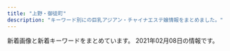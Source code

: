 ```yaml
---
title: "上野・御徒町"
description: "キーワード別にの巨乳アジアン・チャイナエステ嬢情報をまとめました。"
---
```


新着画像と新着キーワードをまとめています。
2021年02月08日の情報です。

<DmmAffiliateIns />
<KeywordTable
  shops={
    [
    {
        "keywords": {
            "\u5de8\u4e73": 2,
            "C": 1,
            "\u4e73": 2
        },
        "name": "\u85cd\uff5e\u30a2\u30a4\uff5e",
        "img_links": [
            "https://img.a-side.com/photo/digicame/20210205/29625_02.jpg",
            "https://img.a-side.com/photo/digicame/20210202/31399_01.jpg",
            "https://www.a-side.com/o-ai/images/info/photo03.jpg",
            "https://www.a-side.com/o-ai/images/info/photo01.jpg",
            "https://www.a-side.com/o-ai/staff/rika/index.jpg",
            "https://www.a-side.com/o-ai/images/info/photo09.jpg",
            "https://img.a-side.com/photo/premium/20210208/29625_01_top1.jpg",
            "https://www.a-side.com/o-ai/images/info/photo05.jpg",
            "https://static.a-side.com/photo/shop/24050/list.jpg",
            "https://img.a-side.com/photo/premium/20210201/35215_01_sp.jpg",
            "https://img.a-side.com/photo/digicame/20210204/28058_02.jpg",
            "https://img.a-side.com/photo/premium/20210129/34669_01_top1.jpg",
            "https://www.a-side.com/o-ai/staff/yuyu/index.jpg",
            "https://www.a-side.com/o-ai/staff/maki/index.jpg",
            "https://static.a-side.com/photo/shop/35215/list.jpg",
            "https://www.a-side.com/o-ai/images/info/photo06.jpg",
            "https://static.a-side.com/photo/shop/33708/list.jpg",
            "https://www.a-side.com/o-ai/images/info/photo08.jpg",
            "https://www.a-side.com/o-ai/images/massage/photo01.jpg",
            "https://static.a-side.com/photo/shop/34961/list.jpg",
            "https://www.a-side.com/o-ai/images/system/stamp.jpg",
            "https://static.a-side.com/photo/shop/34660/list.jpg",
            "https://www.a-side.com/o-ai/images/info/photo12.jpg",
            "https://www.a-side.com/o-ai/staff/momo/index.jpg",
            "https://img.a-side.com/photo/digicame/20210205/12823_02.jpg",
            "https://static.a-side.com/photo/shop/35000/list.jpg",
            "https://img.a-side.com/photo/digicame/20210205/34987_03.jpg",
            "https://img.a-side.com/photo/digicame/20210201/32458_04.jpg",
            "https://static.a-side.com/photo/shop/35086/list.jpg",
            "https://static.a-side.com/photo/shop/35018/list.jpg",
            "https://static.a-side.com/photo/shop/30430/list.jpg",
            "https://static.a-side.com/photo/shop/35167/list.jpg",
            "https://img.a-side.com/photo/index/20210129/34987.jpg",
            "https://img.a-side.com/photo/digicame/20210205/29625_01.jpg",
            "https://static.a-side.com/photo/shop/34847/list.jpg",
            "https://static.a-side.com/photo/shop/16032/list.jpg",
            "https://www.a-side.com/o-ai/images/info/photo11.jpg",
            "https://img.a-side.com/photo/digicame/20210205/29625_04.jpg",
            "https://www.a-side.com/o-ai/images/massage/photo02.jpg",
            "https://img.a-side.com/photo/digicame/20210202/31399_02.jpg",
            "https://static.a-side.com/photo/shop/35298/list.jpg",
            "https://static.a-side.com/photo/shop/34987/list.jpg",
            "https://img.a-side.com/photo/premium/20210201/35215_01_top2.jpg",
            "https://img.a-side.com/photo/premium/20210129/34669_01_top2.jpg",
            "https://static.a-side.com/photo/shop/34272/list.jpg",
            "https://static.a-side.com/photo/shop/33915/list.jpg",
            "https://www.a-side.com/o-ai/images/top_notice.jpg",
            "https://static.a-side.com/photo/shop/34669/list.jpg",
            "https://img.a-side.com/photo/koko/24050/thumb.jpg",
            "https://static.a-side.com/photo/shop/34965/list.jpg",
            "https://static.a-side.com/photo/shop/35132/list.jpg",
            "https://www.a-side.com/o-ai/images/info/photo07.jpg",
            "https://img.a-side.com/photo/koko/31363/thumb.jpg",
            "https://www.a-side.com/o-ai/images/massage/photo04.jpg",
            "https://www.a-side.com/o-ai/staff/yuna/index.jpg",
            "https://img.a-side.com/photo/digicame/20210202/25065_02.jpg",
            "https://www.a-side.com/o-ai/staff/ai/index.jpg",
            "https://img.a-side.com/photo/premium/20210204/34449_01_sp.jpg",
            "https://static.a-side.com/photo/shop/31695/list.jpg",
            "https://img.a-side.com/photo/digicame/20210205/29625_03.jpg",
            "https://www.a-side.com/o-ai/images/info/photo04.jpg",
            "https://static.a-side.com/photo/shop/33596/list.jpg",
            "https://www.a-side.com/o-ai/staff/miho/index.jpg",
            "https://img.a-side.com/photo/premium/20210201/35215_01_top1.jpg",
            "https://www.a-side.com/o-ai/staff/nana/index.jpg",
            "https://img.a-side.com/photo/koko/30430/thumb.jpg",
            "https://img.a-side.com/photo/digicame/20210203/20991_04.jpg",
            "https://www.a-side.com/o-ai/images/coupon/info.png",
            "https://img.a-side.com/photo/weekly/20210205/top.jpg",
            "https://static.a-side.com/photo/shop/34768/list.jpg",
            "https://static.a-side.com/photo/shop/35020/list.jpg",
            "https://img.a-side.com/photo/premium/20210202/34965_01_sp.jpg",
            "https://img.a-side.com/photo/index/20210128/25236.jpg",
            "https://www.a-side.com/o-ai/images/info/photo02.jpg",
            "https://www.a-side.com/o-ai/images/coupon/stamp.jpg",
            "https://static.a-side.com/photo/shop/34907/list.jpg",
            "https://img.a-side.com/photo/premium/20210208/29625_01_top2.jpg",
            "https://www.a-side.com/o-ai/images/coupon/presented.png",
            "https://www.a-side.com/o-ai/images/massage/photo03.jpg",
            "https://www.a-side.com/include/img/top/button_twitter.png",
            "https://img.a-side.com/photo/digicame/20210205/12823_01.jpg",
            "https://www.a-side.com/o-ai/images/info/photo10.jpg",
            "https://static.a-side.com/photo/shop/33796/list.jpg",
            "https://www.a-side.com/o-ai/staff/miyuki/index.jpg",
            "https://www.a-side.com/o-ai/staff/aya/index.jpg",
            "https://img.a-side.com/photo/koko/34965/thumb.jpg",
            "https://www.a-side.com/o-ai/images/covergirl.jpg"
        ],
        "url": "https://www.a-side.com/o-ai/",
        "station": "JR\u5fa1\u5f92\u753a\u99c5\u5357\u53e3"
    },
    {
        "keywords": {},
        "img_links": [
            "http://kisyou.esjp.xyz/images/pickup_line.png",
            "http://kisyou.esjp.xyz/images/newsbg.png",
            "http://kisyou.esjp.xyz/images/mobile_bg.png",
            "http://kisyou.esjp.xyz/girl/4.jpg",
            "http://kisyou.esjp.xyz/images/roomimg/R_4.jpg",
            "http://kisyou.esjp.xyz/images/staff_bg.png",
            "http://kisyou.esjp.xyz/images/topbg.jpg",
            "http://kisyou.esjp.xyz/images/tel_footer.png",
            "http://kisyou.esjp.xyz/girl/6.jpg",
            "http://kisyou.esjp.xyz/images/roomimg/R_2.jpg",
            "http://kisyou.esjp.xyz/girl/7.jpg",
            "http://kisyou.esjp.xyz/girl/6_1.jpg",
            "http://kisyou.esjp.xyz/girl/5.jpg",
            "http://kisyou.esjp.xyz/images/roomimg/R_3.jpg",
            "http://kisyou.esjp.xyz/girl/7_1.jpg",
            "http://kisyou.esjp.xyz/girl/3.jpg",
            "http://kisyou.esjp.xyz/girl/5_1.jpg",
            "http://kisyou.esjp.xyz/girl/4_1.jpg",
            "http://kisyou.esjp.xyz/images/roomimg/R_1.jpg",
            "http://kisyou.esjp.xyz/girl/3_1.jpg"
        ],
        "name": "\u5409\u7965",
        "station": "\u6d45\u8349\u99c5",
        "url": "http://kisyou.esjp.xyz/"
    },
    {
        "keywords": {
            "90": 1,
            "F": 1,
            "87": 1,
            "86": 2,
            "88": 2,
            "85": 1
        },
        "name": "\u5b89\u5fc3\u5802",
        "url": "http://es-en.info/",
        "img_links": [
            "http://es-en.info/sp/img/yuyu1.jpg",
            "http://es-en.info/images/sm.jpg",
            "http://es-en.info/img/tiaki1.jpg",
            "http://es-en.info/sp/img/riri1.jpg",
            "http://es-en.info/sp/img/yuki1.jpg",
            "http://es-en.info/sp/menu/interior.jpg",
            "http://es-en.info/img/yuki1.jpg",
            "http://es-en.info/img/eri.jpg",
            "http://es-en.info/sp/images/interior_t.png",
            "http://es-en.info/sp/images/sys4.png",
            "http://es-en.info/sp/images/tel.jpg",
            "http://es-en.info/images/9.jpg",
            "http://es-en.info/images/7.jpg",
            "http://es-en.info/sp/images/pc.jpg",
            "http://es-en.info/sp/images/int2.jpg",
            "http://es-en.info/sp/staff/emi.jpg",
            "http://es-en.info/images/2.jpg",
            "http://es-en.info/images/sys1.png",
            "http://es-en.info/sp/images/footer.jpg",
            "http://es-en.info/sp/staff/tiaki.jpg",
            "http://es-en.info/sp/staff/yuki.jpg",
            "http://es-en.info/images/news.jpg",
            "http://es-en.info/images/1.jpg",
            "http://es-en.info/sp/images/time.png",
            "http://es-en.info/img/emi.jpg",
            "http://es-en.info/images/8.jpg",
            "http://es-en.info/sp/images/topgirl.jpg",
            "http://es-en.info/sp/img/ai1.jpg",
            "http://es-en.info/images/3.jpg",
            "http://es-en.info/img/riri.jpg",
            "http://es-en.info/sp/staff/riri.jpg",
            "http://es-en.info/sp/img/emi1.jpg",
            "http://es-en.info/img/eri1.jpg",
            "http://es-en.info/img/natumi1.jpg",
            "http://es-en.info/sp/staff/nana.jpg",
            "http://es-en.info/img/yuki.jpg",
            "http://es-en.info/sp/images/sisu.png",
            "http://es-en.info/sp/images/rec1.png",
            "http://es-en.info/sp/images/sys3.jpg",
            "http://es-en.info/sp/staff/yuyu.jpg",
            "http://es-en.info/img/emi1.jpg",
            "http://es-en.info/img/riri1.jpg",
            "http://es-en.info/sp/menu/staff.jpg",
            "http://es-en.info/images/rem.jpg",
            "http://es-en.info/sp/img/tiaki1.jpg",
            "http://es-en.info/images/head.jpg",
            "http://es-en.info/sp/images/sys1.jpg",
            "http://es-en.info/sp/images/ac1.jpg",
            "http://es-en.info/sp/images/newsb.png",
            "http://es-en.info/sp/images/head.jpg",
            "http://es-en.info/sp/images/int1.png",
            "http://es-en.info/images/info.png",
            "http://es-en.info/img/nana.jpg",
            "http://es-en.info/images/interior.png",
            "http://es-en.info/sp/img/nana1.jpg",
            "http://es-en.info/sp/menu/top.jpg",
            "http://es-en.info/sp/images/news.jpg",
            "http://es-en.info/sp/images/staff_t.png",
            "http://es-en.info/sp/staff/natumi.jpg",
            "http://es-en.info/images/10.jpg",
            "http://es-en.info/images/interior_t.jpg",
            "http://es-en.info/img/yuyu1.jpg",
            "http://es-en.info/sp/img/natumi1.jpg",
            "http://es-en.info/sp/images/rec2.png",
            "http://es-en.info/sp/images/sys2.jpg",
            "http://es-en.info/img/natumi.jpg",
            "http://es-en.info/img/nana1.jpg",
            "http://es-en.info/images/mobile.jpg",
            "http://es-en.info/img/ai.jpg",
            "http://es-en.info/img/ai1.jpg",
            "http://es-en.info/sp/staff/eri.jpg",
            "http://es-en.info/sp/images/top.jpg",
            "http://es-en.info/img/tiaki.jpg",
            "http://es-en.info/sp/images/sisu_t.jpg",
            "http://es-en.info/sp/img/eri1.jpg",
            "http://es-en.info/sp/staff/ai.jpg",
            "http://es-en.info/images/4.jpg",
            "http://es-en.info/sp/images/int3.jpg",
            "http://es-en.info/images/staff_t.jpg",
            "http://es-en.info/sp/images/int1.jpg",
            "http://es-en.info/images/5.jpg",
            "http://es-en.info/img/yuyu.jpg",
            "http://es-en.info/sp/images/rec3.png"
        ],
        "station": "JR\u5fa1\u5f92\u753a\u99c5\u5357\u53e3"
    },
    {
        "keywords": {},
        "station": "JR\u5fa1\u5f92\u753a\u99c5\u5357\u53e3",
        "name": "\u53f0\u6e7e\u30ea\u30be\u30fc\u30c8",
        "url": "http://taiwan-resort.com/",
        "img_links": [
            "http://taiwan-resort.com/img/emi001.jpg",
            "http://taiwan-resort.com/img/corona-2.jpg",
            "http://taiwan-resort.com/img/tel_img.png",
            "http://taiwan-resort.com/img/pagetop.png",
            "http://taiwan-resort.com/img/mask03.jpg",
            "http://taiwan-resort.com/img/honoka02.jpg",
            "http://taiwan-resort.com/img/mami002.png",
            "http://taiwan-resort.com/img/mask02.jpg",
            "http://taiwan-resort.com/img/corona-4.jpg",
            "http://taiwan-resort.com/img/photo_01.jpg",
            "http://taiwan-resort.com/img/topbg02.jpg",
            "http://taiwan-resort.com/img/mask01.jpg",
            "http://taiwan-resort.com/img/sara002.jpg",
            "http://taiwan-resort.com/img/corona-5.jpg",
            "http://taiwan-resort.com/img/miki.jpg",
            "http://taiwan-resort.com/img/mask04.jpg",
            "http://taiwan-resort.com/img/reina3.jpg",
            "http://taiwan-resort.com/img/rei.jpg",
            "http://taiwan-resort.com/img/head_img.png",
            "http://taiwan-resort.com/img/mask05.jpg",
            "http://taiwan-resort.com/img/corona-3.jpg",
            "http://taiwan-resort.com/img/yuki.jpg",
            "http://taiwan-resort.com/img/anna.png"
        ]
    },
    {
        "url": "https://cc-tokyo.xyz/",
        "keywords": {
            "84": 3,
            "83": 3,
            "85": 23,
            "87": 6,
            "86": 13
        },
        "name": "CoCo-Arashi",
        "station": "\u4e0a\u91ce\u99c5\u5e83\u5c0f\u8def\u53e3",
        "img_links": [
            "https://cc-tokyo.xyz/therapist/yuyu1.jpg",
            "https://cc-tokyo.xyz/therapist/minami1.jpg",
            "https://cc-tokyo.xyz/images/coverGirlText.png",
            "https://cc-tokyo.xyz/therapist/yanyan1.jpg",
            "https://cc-tokyo.xyz/therapist/yuri1.jpg",
            "https://cc-tokyo.xyz/therapist/hinako1.jpg",
            "https://cc-tokyo.xyz/images/barLink.jpg",
            "https://cc-tokyo.xyz/images/magazine.jpg",
            "https://cc-tokyo.xyz/images/barAccess.jpg",
            "https://cc-tokyo.xyz/images/barProfile.jpg",
            "https://cc-tokyo.xyz/therapist/saya1.jpg",
            "https://cc-tokyo.xyz/images/mobile.jpg",
            "https://cc-tokyo.xyz/banner/88x31.jpg",
            "http://www.a-side.com/ad/koko/include/banner/koko_200x40.png",
            "https://cc-tokyo.xyz/room/1.jpg",
            "https://cc-tokyo.xyz/images/concept.jpg",
            "https://cc-tokyo.xyz/banner/468x60.jpg",
            "https://cc-tokyo.xyz/images/indexMap.jpg",
            "https://cc-tokyo.xyz/images/movie.jpg",
            "https://cc-tokyo.xyz/images/barSystem.jpg",
            "https://cc-tokyo.xyz/therapist/yui1.jpg",
            "https://cc-tokyo.xyz/images/barTherapist.jpg",
            "https://cc-tokyo.xyz/therapist/emi1.jpg",
            "https://cc-tokyo.xyz/therapist/mari1.jpg",
            "https://cc-tokyo.xyz/therapist/comingSoon.jpg",
            "https://cc-tokyo.xyz/therapist/moe1.jpg",
            "https://cc-tokyo.xyz/therapist/momoka1.jpg",
            "https://cc-tokyo.xyz/images/barInfo.jpg",
            "https://cc-tokyo.xyz/therapist/mai1.jpg"
        ]
    },
    {
        "name": "\u30a2\u30ed\u30de\u30d7\u30eb\u30e1\u30ea\u30a2",
        "url": "http://aroma-plumeria.work/",
        "station": "JR\u5fa1\u5f92\u753a\u99c5\u5357\u53e3",
        "keywords": {
            "E": 2,
            "86": 3,
            "C": 17,
            "D": 8,
            "85": 5,
            "84": 1,
            "G": 1,
            "89": 2,
            "88": 2,
            "87": 4
        },
        "img_links": [
            "http://aroma-plumeria.work/sp/img/new.jpg",
            "http://aroma-plumeria.work/sp/img/sta10.jpg",
            "http://aroma-plumeria.work/img/sta010.jpg",
            "http://aroma-plumeria.work/img/bar-r.jpg",
            "http://aroma-plumeria.work/sp/img/sta09.jpg",
            "http://aroma-plumeria.work/img/sta09.jpg",
            "http://aroma-plumeria.work/img/fla2.jpg",
            "http://aroma-plumeria.work/sp/img/nos.jpg",
            "http://aroma-plumeria.work/img/bar-rc.jpg",
            "http://aroma-plumeria.work/sp/img/news.jpg",
            "http://aroma-plumeria.work/sp/img/sys.jpg",
            "http://aroma-plumeria.work/sp/img/pc.jpg",
            "http://aroma-plumeria.work/img/bar-s.jpg",
            "http://aroma-plumeria.work/img/sta04.jpg",
            "http://aroma-plumeria.work/sp/img/rc.jpg",
            "http://aroma-plumeria.work/img/bar-t.jpg",
            "http://aroma-plumeria.work/img/sta3.jpg",
            "http://aroma-plumeria.work/sp/img/t-r.jpg",
            "http://aroma-plumeria.work/sp/img/1F4AA.png",
            "http://aroma-plumeria.work/img/sta10.jpg",
            "http://aroma-plumeria.work/img/sta1.jpg",
            "http://aroma-plumeria.work/sp/img/sta2.jpg",
            "http://aroma-plumeria.work/sp/img/sta04.jpg",
            "http://aroma-plumeria.work/sp/img/add.jpg",
            "http://aroma-plumeria.work/sp/img/botton.jpg",
            "http://aroma-plumeria.work/img/nos.jpg",
            "http://aroma-plumeria.work/img/head.jpg",
            "http://aroma-plumeria.work/img/sta5.jpg",
            "http://aroma-plumeria.work/img/news.jpg",
            "http://aroma-plumeria.work/img/botton2.jpg",
            "http://aroma-plumeria.work/sp/img/sta05.jpg",
            "http://aroma-plumeria.work/img/bottom.jpg",
            "http://aroma-plumeria.work/img/sta2.jpg",
            "http://aroma-plumeria.work/sp/img/footbody.jpg",
            "http://aroma-plumeria.work/img/sta01.jpg",
            "http://aroma-plumeria.work/sp/img/sta1.jpg",
            "http://aroma-plumeria.work/sp/img/head.jpg",
            "http://aroma-plumeria.work/sp/img/sta5.jpg",
            "http://aroma-plumeria.work/sp/img/t-s.jpg",
            "http://aroma-plumeria.work/sp/img/sta3.jpg",
            "http://aroma-plumeria.work/sp/img/sta010.jpg",
            "http://aroma-plumeria.work/img/bar-a.jpg",
            "http://aroma-plumeria.work/sp/img/add2.jpg",
            "http://aroma-plumeria.work/img/sta9.jpg",
            "http://aroma-plumeria.work/img/tps.jpg",
            "http://aroma-plumeria.work/sp/img/fla-2.jpg",
            "http://aroma-plumeria.work/img/iphone.png",
            "http://aroma-plumeria.work/sp/img/t-ac.jpg",
            "http://aroma-plumeria.work/img/botton.jpg",
            "http://aroma-plumeria.work/img/fla3.jpg",
            "http://aroma-plumeria.work/img/sta4.jpg",
            "http://aroma-plumeria.work/sp/img/sta4.jpg",
            "http://aroma-plumeria.work/img/sta02.jpg",
            "http://aroma-plumeria.work/sp/img/sta02.jpg",
            "http://aroma-plumeria.work/img/sta05.jpg",
            "http://aroma-plumeria.work/sp/img/sta9.jpg",
            "http://aroma-plumeria.work/img/1F4AA.png",
            "http://aroma-plumeria.work/sp/img/koko_234x60.png",
            "http://aroma-plumeria.work/sp/img/tel.jpg",
            "http://aroma-plumeria.work/sp/img/sta01.jpg",
            "http://aroma-plumeria.work/img/koko_468x60.png",
            "http://aroma-plumeria.work/sp/img/t-o.jpg",
            "http://aroma-plumeria.work/sp/img/fla-1.jpg",
            "http://aroma-plumeria.work/img/fla.jpg"
        ]
    },
    {
        "url": "https://arirang.tyo.cm/",
        "station": "JR\u5fa1\u5f92\u753a\u99c5\u5317\u53e3",
        "name": "\u685c\u30fb\u3055\u304f\u3089",
        "img_links": [
            "https://arirang.tyo.cm/photos/sites/78/2020/12/202012040918423.jpg",
            "https://arirang.tyo.cm/images/img_tel.png",
            "https://arirang.tyo.cm/photos/sites/78/2020/12/2020120409184012.jpg",
            "https://arirang.tyo.cm/images/top.jpg",
            "https://arirang.tyo.cm/photos/sites/78/2020/12/2020120409183445.jpg",
            "https://arirang.tyo.cm/photos/sites/78/2020/12/2020120409183322.jpg",
            "https://arirang.tyo.cm/images/tit_therapist.png",
            "https://arirang.tyo.cm/photos/sites/78/2020/12/2020120409183619.jpg",
            "https://arirang.tyo.cm/images/sp_tit_staff02.png",
            "https://arirang.tyo.cm/photos/sites/78/2020/12/2020120409183825.jpg",
            "https://arirang.tyo.cm/images/tit_staff01.png",
            "https://arirang.tyo.cm/photos/sites/78/2021/02/2021020409174516.jpg",
            "https://arirang.tyo.cm/images/room3.jpg",
            "https://arirang.tyo.cm/images/room4.jpg",
            "https://arirang.tyo.cm/images/sp_tit_therapist.png",
            "https://arirang.tyo.cm/images/room2.jpg",
            "https://arirang.tyo.cm/images/room1.jpg",
            "https://arirang.tyo.cm/images/tit_new.png",
            "https://arirang.tyo.cm/images/sp_tit_new.png",
            "https://arirang.tyo.cm/images/sp_top.jpg",
            "https://arirang.tyo.cm/images/maining.jpg",
            "https://arirang.tyo.cm/images/tit_staff02.png",
            "https://arirang.tyo.cm/images/sp_tit_staff01.png"
        ],
        "keywords": {
            "D": 30,
            "83": 6,
            "E": 6,
            "87": 12,
            "86": 6,
            "C": 6,
            "85": 18
        }
    },
    {
        "keywords": {
            "C": 16,
            "88": 2,
            "D": 3,
            "86": 7,
            "83": 1,
            "E": 1,
            "87": 2
        },
        "img_links": [
            "http://biki-massage.work/img/st6.jpg",
            "http://biki-massage.work/sp/img/cam.jpg",
            "http://biki-massage.work/sp/img/s4.jpg",
            "http://biki-massage.work/img/sta5.jpg",
            "http://biki-massage.work/img/s1.jpg",
            "http://biki-massage.work/img/s6.jpg",
            "http://biki-massage.work/img/s4.jpg",
            "http://biki-massage.work/sp/img/p6.jpg",
            "http://biki-massage.work/img/s3.jpg",
            "http://biki-massage.work/sp/img/s5.jpg",
            "http://biki-massage.work/img/st5.jpg",
            "http://biki-massage.work/sp/img/pc.jpg",
            "http://biki-massage.work/sp/img/tit.jpg",
            "http://biki-massage.work/sp/img/t-a.jpg",
            "http://biki-massage.work/img/st4.jpg",
            "http://biki-massage.work/img/fla3.jpg",
            "http://biki-massage.work/img/st2.jpg",
            "http://biki-massage.work/img/campian.jpg",
            "http://biki-massage.work/sp/img/info.jpg",
            "http://biki-massage.work/sp/img/s6.jpg",
            "http://biki-massage.work/sp/img/sys.jpg",
            "http://biki-massage.work/sp/img/t-t.jpg",
            "http://biki-massage.work/img/botton.jpg",
            "http://biki-massage.work/sp/img/p3.jpg",
            "http://biki-massage.work/img/sta6.jpg",
            "http://biki-massage.work/sp/img/botton.jpg",
            "http://biki-massage.work/sp/img/t-r.jpg",
            "http://biki-massage.work/img/st1.jpg",
            "http://biki-massage.work/img/nos.jpg",
            "http://biki-massage.work/sp/img/s2.jpg",
            "http://biki-massage.work/img/sta3.jpg",
            "http://biki-massage.work/img/sta1.jpg",
            "http://biki-massage.work/img/mo.png",
            "http://biki-massage.work/img/fla1.jpg",
            "http://biki-massage.work/img/sta2.jpg",
            "http://biki-massage.work/sp/img/p2.jpg",
            "http://biki-massage.work/sp/img/tel.jpg",
            "http://biki-massage.work/sp/img/time.jpg",
            "http://biki-massage.work/sp/img/s1.jpg",
            "http://biki-massage.work/img/s2.jpg",
            "http://biki-massage.work/sp/img/add.jpg",
            "http://biki-massage.work/sp/img/t-s.jpg",
            "http://biki-massage.work/sp/img/t-o.jpg",
            "http://biki-massage.work/img/st3.jpg",
            "http://biki-massage.work/sp/img/s3.jpg",
            "http://biki-massage.work/img/s5.jpg",
            "http://biki-massage.work/img/fla2.jpg",
            "http://biki-massage.work/img/head.jpg",
            "http://biki-massage.work/sp/img/pic.jpg",
            "http://biki-massage.work/img/sta4.jpg"
        ],
        "url": "http://biki-massage.work/",
        "name": "\u5a9a\u59eb\uff5e\u30d3\u30ad\uff5e",
        "station": "JR\u5fa1\u5f92\u753a\u99c5\u5317\u53e3"
    },
    {
        "name": "\u30de\u30ab\u30ed\u30f3",
        "station": "JR\u5fa1\u5f92\u753a\u99c5\u5317\u53e3",
        "img_links": [],
        "keywords": {},
        "url": "http://www.macaron.esjoho.com/"
    },
    {
        "img_links": [
            "http://smile.ests.jp/images/info.jpg",
            "http://smile.ests.jp/images/end.png",
            "http://smile.ests.jp/images/s_staff.png",
            "http://smile.ests.jp/photos/sites/73/2020/11/2020110814162332.jpg",
            "http://smile.ests.jp/photos/sites/73/2019/06/2019061509402357.jpg",
            "http://smile.ests.jp/images/s_link.png",
            "http://smile.ests.jp/images/s_news1.jpg",
            "http://smile.ests.jp/photos/sites/73/2019/06/2019061509402378.jpg",
            "http://smile.ests.jp/photos/sites/73/2019/06/2019061509402348.jpg",
            "http://smile.ests.jp/images/top.png",
            "http://smile.ests.jp/photos/sites/73/2019/06/2019060610061095.jpg",
            "http://smile.ests.jp/images/s1.jpg",
            "http://smile.ests.jp/images/mobile.jpg",
            "http://smile.ests.jp/images/s_news.jpg",
            "http://smile.ests.jp/images/s3.jpg"
        ],
        "url": "http://smile.ests.jp/",
        "keywords": {
            "88": 1,
            "82": 1,
            "84": 1,
            "85": 1,
            "C": 1,
            "87": 1,
            "D": 4
        },
        "station": "JR\u5fa1\u5f92\u753a\u99c5\u5357\u53e3",
        "name": "\u30b9\u30de\u30a4\u30eb"
    },
    {
        "keywords": {},
        "img_links": [
            "http://o-lucky.work/sp/images/sys3.jpg",
            "http://o-lucky.work/sp/images/int1.jpg",
            "http://o-lucky.work/images/line.png",
            "http://o-lucky.work/sp/staff/nana.jpg",
            "http://o-lucky.work/sp/images/ac1.jpg",
            "http://o-lucky.work/sp/images/int4.jpg",
            "http://o-lucky.work/sp/images/rec1.jpg",
            "http://o-lucky.work/sp/images/footer.jpg",
            "http://o-lucky.work/sp/images/head.jpg",
            "http://o-lucky.work/img/kana1.jpg",
            "http://o-lucky.work/images/b2.jpg",
            "http://o-lucky.work/images/5.jpg",
            "http://o-lucky.work/sp/images/sys1.jpg",
            "http://o-lucky.work/images/6.jpg",
            "http://o-lucky.work/staff/sakura.jpg",
            "http://o-lucky.work/sp/images/b2.jpg",
            "http://o-lucky.work/sp/images/pc.jpg",
            "http://o-lucky.work/sp/staff/ruru.jpg",
            "http://o-lucky.work/sp/img/sakura1.jpg",
            "http://o-lucky.work/images/7.jpg",
            "http://o-lucky.work/images/sys2.jpg",
            "http://o-lucky.work/sp/staff/koko.jpg",
            "http://o-lucky.work/sp/images/tel.jpg",
            "http://o-lucky.work/staff/sayaka.jpg",
            "http://o-lucky.work/sp/menu/top.jpg",
            "http://o-lucky.work/sp/images/int3.jpg",
            "http://o-lucky.work/img/nana1.jpg",
            "http://o-lucky.work/sp/img/ruru1.jpg",
            "http://o-lucky.work/images/1.jpg",
            "http://o-lucky.work/staff/kana.jpg",
            "http://o-lucky.work/sp/images/menu/staff.jpg",
            "http://o-lucky.work/sp/images/b3.jpg",
            "http://o-lucky.work/images/b3.jpg",
            "http://o-lucky.work/sp/img/nana1.jpg",
            "http://o-lucky.work/sp/menu/interior.jpg",
            "http://o-lucky.work/img/sayaka1.jpg",
            "http://o-lucky.work/sp/img/koko1.jpg",
            "http://o-lucky.work/images/head.jpg",
            "http://o-lucky.work/sp/img/kana1.jpg",
            "http://o-lucky.work/img/koko1.jpg",
            "http://o-lucky.work/sp/images/menu/top.jpg",
            "http://o-lucky.work/staff/yuyu.jpg",
            "http://o-lucky.work/images/3.jpg",
            "http://o-lucky.work/images/4.jpg",
            "http://o-lucky.work/sp/images/sys2.jpg",
            "http://o-lucky.work/staff/nana.jpg",
            "http://o-lucky.work/sp/staff/sayaka.jpg",
            "http://o-lucky.work/sp/images/top.jpg",
            "http://o-lucky.work/sp/images/b1.jpg",
            "http://o-lucky.work/sp/images/interior_t.jpg",
            "http://o-lucky.work/sp/staff/sakura.jpg",
            "http://o-lucky.work/sp/images/news.jpg",
            "http://o-lucky.work/images/int2.jpg",
            "http://o-lucky.work/images/sm.jpg",
            "http://o-lucky.work/images/8.jpg",
            "http://o-lucky.work/sp/images/topgirl.jpg",
            "http://o-lucky.work/sp/staff/yuyu.jpg",
            "http://o-lucky.work/img/sakura1.jpg",
            "http://o-lucky.work/sp/images/int2.jpg",
            "http://o-lucky.work/sp/images/newsb.jpg",
            "http://o-lucky.work/staff/ruru.jpg",
            "http://o-lucky.work/img/ruru1.jpg",
            "http://o-lucky.work/images/interior_t.jpg",
            "http://o-lucky.work/sp/img/yuyu1.jpg",
            "http://o-lucky.work/images/b1.jpg",
            "http://o-lucky.work/images/mobile.jpg",
            "http://o-lucky.work/images/news.jpg",
            "http://o-lucky.work/images/staff_t.jpg",
            "http://o-lucky.work/sp/images/staff_t.jpg",
            "http://o-lucky.work/staff/koko.jpg",
            "http://o-lucky.work/sp/staff/kana.jpg",
            "http://o-lucky.work/sp/menu/staff.jpg",
            "http://o-lucky.work/images/int1.jpg",
            "http://o-lucky.work/images/sys1.jpg",
            "http://o-lucky.work/images/tr.jpg",
            "http://o-lucky.work/img/yuyu1.jpg",
            "http://o-lucky.work/sp/img/sayaka1.jpg"
        ],
        "station": "JR\u5fa1\u5f92\u753a\u99c5\u5317\u53e3",
        "name": "Lucky \u30e9\u30c3\u30ad\u30fc",
        "url": "http://o-lucky.work/"
    },
    {
        "station": "JR\u4e0a\u91ce\u99c5\u6d45\u8349\u53e3",
        "keywords": {
            "E": 6,
            "D": 4,
            "85": 1,
            "C": 2,
            "86": 2,
            "89": 1,
            "88": 1,
            "87": 1
        },
        "img_links": [
            "http://www.rosa-es.info/img/pic/int1.jpg",
            "http://www.rosa-es.info/staff/yuki2.jpg",
            "http://www.rosa-es.info/staff/yuki1.jpg",
            "http://www.rosa-es.info/staff/yuri1.jpg",
            "http://www.rosa-es.info/staff/yuri2.jpg",
            "http://www.rosa-es.info/staff/rara1.jpg",
            "http://www.rosa-es.info/staff/yuki.jpg",
            "http://www.rosa-es.info/staff/yumi1.jpg",
            "http://www.rosa-es.info/img/pic/slide_1.jpg",
            "http://www.rosa-es.info/staff/nana1.jpg",
            "http://www.rosa-es.info/staff/rara.jpg",
            "http://www.rosa-es.info/staff/yumi2.jpg",
            "http://www.rosa-es.info/staff/koko2.jpg",
            "http://www.rosa-es.info/img/pic/slide_2.jpg",
            "http://www.rosa-es.info/staff/koko.jpg",
            "http://www.rosa-es.info/staff/koko1.jpg",
            "http://www.rosa-es.info/img/pic/int2.jpg",
            "http://www.rosa-es.info/img/loader.png",
            "http://www.rosa-es.info/staff/yuri.jpg",
            "http://www.rosa-es.info/staff/rara2.jpg",
            "http://www.rosa-es.info/img/pic/int4.jpg",
            "http://www.rosa-es.info/staff/yumi.jpg",
            "http://www.rosa-es.info/staff/nana.jpg",
            "http://www.rosa-es.info/staff/nana2.jpg",
            "http://www.rosa-es.info/img/pic/int3.jpg"
        ],
        "url": "http://www.rosa-es.info/",
        "name": "\u6708\u591c"
    },
    {
        "station": "JR\u5fa1\u5f92\u753a\u99c5\u5317\u53e3",
        "name": "Estela SPA\uff5e\u30a8\u30b9\u30c6\u30e9\u30b9\u30d1",
        "keywords": {
            "C": 7
        },
        "url": "http://estelaspa.com/",
        "img_links": [
            "http://estelaspa.com/img/google_button.png",
            "http://estelaspa.com/img/system/3.jpg",
            "http://estelaspa.com/img/rmenu/call_off.png",
            "http://estelaspa.com/img/photo_button.png",
            "http://estelaspa.com/uploaded/news/201201035405.jpg",
            "http://estelaspa.com/img/system/4.jpg",
            "http://estelaspa.com/img/corona.png",
            "http://estelaspa.com/uploaded/girlinfo/12/G1_12_2.jpg",
            "http://estelaspa.com/img/system/2.jpg",
            "http://img.es-navi.com/img/link/banners/s/000002.png",
            "http://estelaspa.com/img/access/key.jpg",
            "http://estelaspa.com/uploaded/girlinfo/14/G1_14_2.jpg",
            "http://estelaspa.com/img/room/1.png",
            "http://estelaspa.com/img/rmenu/staff_off.png",
            "http://estelaspa.com/uploaded/girlinfo/13/G1_13_2.jpg",
            "http://estelaspa.com/img/system/card.jpg",
            "http://estelaspa.com/img/fmenu/call_off.png",
            "http://estelaspa.com/uploaded/girlinfo/9/G2_9_3.jpg",
            "http://estelaspa.com/img/rmenu/top_off.png",
            "http://estelaspa.com/uploaded/girlinfo/16/G2_16_3.jpg",
            "http://estelaspa.com/img/system/etc.jpg"
        ]
    },
    {
        "name": "\u30de\u30fc\u30ad\u30e5\u30ea\u30fcMERCURY",
        "img_links": [
            "http://www.foryou-es.info/img/saki1.jpg",
            "http://foryou-es.info/img/sia.png",
            "http://www.foryou-es.info/sp/img/rora.png",
            "http://foryou-es.info/img/rora2.jpg",
            "http://www.foryou-es.info/sp/img/miki2.jpg",
            "http://foryou-es.info/img/rora3.jpg",
            "http://www.foryou-es.info/i/img/risa.jpg",
            "http://www.foryou-es.info/img/sia4.jpg",
            "http://www.foryou-es.info/sp/img/miki3.jpg",
            "http://www.foryou-es.info/img/hina2.jpg",
            "http://foryou-es.info/img/honey3.jpg",
            "http://www.foryou-es.info/sp/img/riko3.jpg",
            "http://foryou-es.info/img/seiko.png",
            "http://www.foryou-es.info/img/riko2.jpg",
            "http://www.foryou-es.info/images/mobile.jpg",
            "http://www.foryou-es.info/sp/images/sys1.jpg",
            "http://foryou-es.info/images/info.jpg",
            "http://www.foryou-es.info/sp/images/ac2.jpg",
            "http://www.foryou-es.info/img/riko1.jpg",
            "http://foryou-es.info/images/zy.png",
            "http://www.foryou-es.info/sp/img/yui.png",
            "http://www.foryou-es.info/sp/img/miki.png",
            "http://foryou-es.info/images/tel.png",
            "http://www.foryou-es.info/sp/img/sia1.jpg",
            "http://foryou-es.info/img/yui2.jpg",
            "http://www.foryou-es.info/sp/menu/top.jpg",
            "http://www.foryou-es.info/sp/images/ac3.jpg",
            "http://foryou-es.info/images/tp.png",
            "http://www.foryou-es.info/img/miki3.jpg",
            "http://www.foryou-es.info/sp/img/sara.png",
            "http://foryou-es.info/img/sia2.jpg",
            "http://www.foryou-es.info/sp/images/top.jpg",
            "http://foryou-es.info/images/mobile.jpg",
            "http://www.foryou-es.info/sp/images/news.png",
            "http://www.foryou-es.info/images/tel.png",
            "http://www.foryou-es.info/i/img/hina.jpg",
            "http://foryou-es.info/img/rora1.jpg",
            "http://www.foryou-es.info/images/interior.jpg",
            "http://foryou-es.info/img/yui3.jpg",
            "http://www.foryou-es.info/img/yui2.jpg",
            "http://www.foryou-es.info/sp/images/newface.png",
            "http://www.foryou-es.info/i/img/miki.jpg",
            "http://www.foryou-es.info/img/hina3.jpg",
            "http://www.foryou-es.info/img/honey3.jpg",
            "http://foryou-es.info/img/saki1.jpg",
            "http://foryou-es.info/images/interior1.png",
            "http://www.foryou-es.info/i/img/rora.jpg",
            "http://foryou-es.info/img/honey.png",
            "http://foryou-es.info/img/hina4.jpg",
            "http://www.foryou-es.info/sp/images/time.jpg",
            "http://www.foryou-es.info/img/sia3.jpg",
            "http://foryou-es.info/img/hina3.jpg",
            "http://www.foryou-es.info/img/riko3.jpg",
            "http://foryou-es.info/img/hina1.jpg",
            "http://www.foryou-es.info/img/miki.png",
            "http://www.foryou-es.info/images/newface.jpg",
            "http://www.foryou-es.info/i/img/sara.jpg",
            "http://foryou-es.info/img/rora.png",
            "http://foryou-es.info/img/riko.png",
            "http://www.foryou-es.info/sp/img/honey.png",
            "http://www.foryou-es.info/sp/img/hina.png",
            "http://www.foryou-es.info/sp/img/seiko.png",
            "http://www.foryou-es.info/img/saki2.jpg",
            "http://www.foryou-es.info/img/riko4.jpg",
            "http://foryou-es.info/images/sa.jpg",
            "http://www.foryou-es.info/images/sm.jpg",
            "http://www.foryou-es.info/images/so.jpg",
            "http://foryou-es.info/img/saki3.jpg",
            "http://foryou-es.info/img/honey2.jpg",
            "http://www.foryou-es.info/images/info.jpg",
            "http://www.foryou-es.info/sp/img/honey3.jpg",
            "http://foryou-es.info/img/riko2.jpg",
            "http://www.foryou-es.info/sp/img/hina3.jpg",
            "http://www.foryou-es.info/img/yui1.jpg",
            "http://www.foryou-es.info/img/rora3.jpg",
            "http://www.foryou-es.info/sp/img/sia4.jpg",
            "http://foryou-es.info/img/miki.png",
            "http://www.foryou-es.info/img/rora1.jpg",
            "http://www.foryou-es.info/images/tt.png",
            "http://www.foryou-es.info/i/img/riko.jpg",
            "http://www.foryou-es.info/sp/images/sys3.jpg",
            "http://foryou-es.info/img/sia3.jpg",
            "http://www.foryou-es.info/img/sara2.jpg",
            "http://www.foryou-es.info/img/saki.png",
            "http://www.foryou-es.info/img/sia2.jpg",
            "http://www.foryou-es.info/images/ac.jpg",
            "http://www.foryou-es.info/images/blog.jpg",
            "http://www.foryou-es.info/i/img/seiko.jpg",
            "http://foryou-es.info/img/hina.png",
            "http://foryou-es.info/images/ac.jpg",
            "http://foryou-es.info/images/tt.png",
            "http://www.foryou-es.info/images/interior1.png",
            "http://www.foryou-es.info/sp/images/pc.jpg",
            "http://www.foryou-es.info/img/rora.png",
            "http://www.foryou-es.info/img/hina1.jpg",
            "http://foryou-es.info/img/riko4.jpg",
            "http://www.foryou-es.info/images/interior_t.jpg",
            "http://foryou-es.info/img/yui1.jpg",
            "http://www.foryou-es.info/sp/staff/yui.png",
            "http://www.foryou-es.info/images/news.jpg",
            "http://foryou-es.info/images/interior_t.jpg",
            "http://www.foryou-es.info/images/sa.jpg",
            "http://www.foryou-es.info/sp/images/staff_t.jpg",
            "http://www.foryou-es.info/sp/img/sia2.jpg",
            "http://www.foryou-es.info/img/honey2.jpg",
            "http://www.foryou-es.info/sp/img/sia3.jpg",
            "http://www.foryou-es.info/img/sara1.jpg",
            "http://foryou-es.info/img/riko1.jpg",
            "http://foryou-es.info/img/saki.png",
            "http://www.foryou-es.info/sp/images/newsb.jpg",
            "http://foryou-es.info/img/hina2.jpg",
            "http://www.foryou-es.info/images/staff_t.jpg",
            "http://www.foryou-es.info/sp/images/sys4.jpg",
            "http://www.foryou-es.info/img/hina4.jpg",
            "http://www.foryou-es.info/img/hina.png",
            "http://www.foryou-es.info/sp/img/sia.png",
            "http://www.foryou-es.info/images/koko_200x40.png",
            "http://www.foryou-es.info/img/sara.png",
            "http://www.foryou-es.info/img/miki2.jpg",
            "http://foryou-es.info/img/sia4.jpg",
            "http://www.foryou-es.info/sp/images/sys2.jpg",
            "http://www.foryou-es.info/sp/img/honey1.jpg",
            "http://foryou-es.info/img/sara2.jpg",
            "http://www.foryou-es.info/i/img/yui.jpg",
            "http://foryou-es.info/images/si.png",
            "http://www.foryou-es.info/sp/img/miki1.jpg",
            "http://foryou-es.info/images/rem.jpg",
            "http://www.foryou-es.info/img/riko.png",
            "http://www.foryou-es.info/sp/img/riko4.jpg",
            "http://www.foryou-es.info/sp/images/ac1.jpg",
            "http://www.foryou-es.info/i/img/saki.jpg",
            "http://foryou-es.info/img/sia1.jpg",
            "http://foryou-es.info/img/rora4.jpg",
            "http://foryou-es.info/images/sm.jpg",
            "http://www.foryou-es.info/img/honey1.jpg",
            "http://www.foryou-es.info/i/img/kaori.jpg",
            "http://foryou-es.info/img/riko3.jpg",
            "http://foryou-es.info/images/staff_t.jpg",
            "http://www.foryou-es.info/i/img/honey.jpg",
            "http://www.foryou-es.info/sp/img/riko2.jpg",
            "http://www.foryou-es.info/images/zy.png",
            "http://www.foryou-es.info/img/rora2.jpg",
            "http://foryou-es.info/img/sara.png",
            "http://www.foryou-es.info/images/si.png",
            "http://www.foryou-es.info/img/saki3.jpg",
            "http://foryou-es.info/img/miki1.jpg",
            "http://www.foryou-es.info/sp/img/riko1.jpg",
            "http://foryou-es.info/img/sara3.jpg",
            "http://www.foryou-es.info/img/miki1.jpg",
            "http://www.foryou-es.info/sp/menu/staff.jpg",
            "http://www.foryou-es.info/img/yui.png",
            "http://foryou-es.info/images/newface.jpg",
            "http://www.foryou-es.info/images/sirase.jpg",
            "http://foryou-es.info/images/news.jpg",
            "http://www.foryou-es.info/img/sia1.jpg",
            "http://www.foryou-es.info/img/sara3.jpg",
            "http://www.foryou-es.info/images/tp.png",
            "http://www.foryou-es.info/img/sia.png",
            "http://www.foryou-es.info/img/honey.png",
            "http://www.foryou-es.info/sp/staff/saki.png",
            "http://www.foryou-es.info/img/rora4.jpg",
            "http://www.foryou-es.info/sp/images/tel.jpg",
            "http://www.foryou-es.info/sp/img/saki.png",
            "http://www.foryou-es.info/images/rem.jpg",
            "http://www.foryou-es.info/sp/img/hina4.jpg",
            "http://foryou-es.info/images/sirase.jpg",
            "http://foryou-es.info/images/so.jpg",
            "http://foryou-es.info/img/miki3.jpg",
            "http://www.foryou-es.info/sp/img/hina1.jpg",
            "http://foryou-es.info/images/interior.jpg",
            "http://www.foryou-es.info/sp/img/honey2.jpg",
            "http://www.foryou-es.info/sp/menu/interior.jpg",
            "http://foryou-es.info/img/yui.png",
            "http://foryou-es.info/img/honey1.jpg",
            "http://www.foryou-es.info/sp/img/hina2.jpg",
            "http://www.foryou-es.info/img/yui3.jpg",
            "http://www.foryou-es.info/sp/images/sm.jpg",
            "http://foryou-es.info/img/miki2.jpg",
            "http://www.foryou-es.info/sp/img/riko.png",
            "http://www.foryou-es.info/i/img/sia.jpg",
            "http://www.foryou-es.info/sp/images/head.jpg",
            "http://foryou-es.info/img/sara1.jpg",
            "http://foryou-es.info/images/koko_200x40.png",
            "http://www.foryou-es.info/img/seiko.png",
            "http://foryou-es.info/img/saki2.jpg",
            "http://foryou-es.info/images/blog.jpg"
        ],
        "url": "http://foryou-es.info/",
        "keywords": {
            "89": 36,
            "D": 15,
            "90": 5,
            "E": 1,
            "C": 36,
            "88": 13
        },
        "station": "JR\u5fa1\u5f92\u753a\u99c5\u5357\u53e3"
    },
    {
        "name": "\u697d\u5712",
        "station": "JR\u4e0a\u91ce\u99c5\u5165\u8c37\u53e3",
        "url": "http://aroma-esthe.in.net/",
        "keywords": {
            "87": 1,
            "85": 1,
            "86": 3,
            "F": 2,
            "D": 3
        },
        "img_links": [
            "http://aroma-esthe.in.net/images/r1.jpg",
            "http://aroma-esthe.in.net/images/cg051.jpg",
            "http://aroma-esthe.in.net/images/no.png",
            "http://aroma-esthe.in.net/images/top.jpg",
            "http://aroma-esthe.in.net/images/cg02.jpg",
            "http://aroma-esthe.in.net/images/cg041.jpg",
            "http://aroma-esthe.in.net/images/sys.jpg",
            "http://aroma-esthe.in.net/images/cg04.jpg",
            "http://aroma-esthe.in.net/images/pay.jpg",
            "http://aroma-esthe.in.net/images/cg05.jpg",
            "http://aroma-esthe.in.net/images/r3.jpg",
            "http://aroma-esthe.in.net/images/cg03.jpg",
            "http://aroma-esthe.in.net/images/r2.jpg",
            "http://aroma-esthe.in.net/images/fla.jpg",
            "http://aroma-esthe.in.net/images/tit4.jpg",
            "http://aroma-esthe.in.net/images/r4.jpg",
            "http://aroma-esthe.in.net/images/tit5.jpg",
            "http://aroma-esthe.in.net/images/fbt.jpg",
            "http://aroma-esthe.in.net/images/tit3.jpg",
            "http://aroma-esthe.in.net/images/kan.jpg",
            "http://aroma-esthe.in.net/images/cg01.jpg",
            "http://aroma-esthe.in.net/images/cg011.jpg",
            "http://aroma-esthe.in.net/images/cg031.jpg",
            "http://aroma-esthe.in.net/images/tit2.jpg",
            "http://aroma-esthe.in.net/images/sys1.jpg",
            "http://aroma-esthe.in.net/images/tit1.jpg",
            "http://aroma-esthe.in.net/images/fbf.jpg"
        ]
    },
    {
        "name": "AOI",
        "keywords": {},
        "img_links": [],
        "station": "\u7530\u539f\u753a\u99c53\u756a\u51fa\u53e3",
        "url": "http://www.sh-riraku107.xyz/"
    },
    {
        "station": "JR\u5fa1\u5f92\u753a\u99c5\u5357\u53e3",
        "name": "ZOEY \u30be\u30fc\u30a4",
        "url": "http://zoey.mssg.jp",
        "keywords": {},
        "img_links": [
            "http://zoey.mssg.jp/images/page_top.png",
            "http://zoey.mssg.jp/images/top/top_04.jpg",
            "http://zoey.mssg.jp/images/top/top_06.jpg",
            "http://zoey.mssg.jp/images/top/top_08.png",
            "http://zoey.mssg.jp/images/top/top_02.jpg",
            "http://zoey.mssg.jp/images/top/top_01.jpg",
            "http://zoey.mssg.jp/images/staff_image/staf_010a.jpg",
            "http://zoey.mssg.jp/images/home/top.jpg",
            "http://zoey.mssg.jp/images/top/top_03.jpg",
            "http://zoey.mssg.jp/images/top/top_05.jpg"
        ]
    },
    {
        "keywords": {},
        "url": "http://ikoi.ies.fun/",
        "name": "\u61a9",
        "station": "JR\u5fa1\u5f92\u753a\u99c5\u5357\u53e3",
        "img_links": [
            "http://ikoi.ies.fun/imge/imge.jpg",
            "http://ikoi.ies.fun/photos/sites/30/2020/11/2020111202190044.jpg",
            "http://ikoi.ies.fun/photos/sites/30/2019/08/2019081201441933.jpg",
            "http://ikoi.ies.fun/photos/sites/30/2019/04/2019041003160427.jpg",
            "http://ikoi.ies.fun/imge/s_staff.jpg",
            "http://ikoi.ies.fun/photos/sites/30/2020/11/2020111202194447.jpg",
            "http://ikoi.ies.fun/photos/sites/30/2019/04/2019041003200578.jpg",
            "http://ikoi.ies.fun/imge/sys.jpg",
            "http://ikoi.ies.fun/photos/sites/30/2019/04/2019041003152989.jpg",
            "http://ikoi.ies.fun/photos/sites/30/2019/04/2019041003182929.jpg",
            "http://ikoi.ies.fun/photos/sites/30/2019/04/2019041003193229.jpg",
            "http://ikoi.ies.fun/imge/staff-t.png"
        ]
    },
    {
        "name": "\u7652\u3057\u5c4b",
        "station": "JR\u5fa1\u5f92\u753a\u99c5\u5317\u53e3",
        "keywords": {},
        "img_links": [],
        "url": "https://u-este.com/"
    },
    {
        "keywords": {
            "86": 2,
            "90": 6,
            "85": 6
        },
        "name": "\u5973\u624b",
        "station": "JR\u4e0a\u91ce\u99c5\u6d45\u8349\u53e3",
        "img_links": [
            "http://www.ueno-assistant.com/images/1.jpg",
            "https://www.ueno-assistant.com/images/index_02.png",
            "https://www.ueno-assistant.com/images/index_08.png",
            "https://www.ueno-assistant.com/images/opbs20-5.jpg",
            "http://www.ueno-assistant.com/images/index_06.png",
            "http://www.ueno-assistant.com/images/opbs20-17.jpg",
            "https://www.ueno-assistant.com/images/index_06.png",
            "http://www.ueno-assistant.com/images/opbs35.jpg",
            "http://www.ueno-assistant.com/images/index_05.png",
            "https://www.ueno-assistant.com/images/index_05.png",
            "https://www.ueno-assistant.com/images/4.jpg",
            "http://www.ueno-assistant.com/images/index_07.png",
            "https://www.ueno-assistant.com/images/opbs20-9.jpg",
            "http://www.ueno-assistant.com/images/index_09.png",
            "https://www.ueno-assistant.com/images/opbs20-17.jpg",
            "http://www.ueno-assistant.com/images/index_02.png",
            "http://www.ueno-assistant.com/images/4.jpg",
            "http://www.ueno-assistant.com/images/index_18.jpg",
            "http://www.ueno-assistant.com/images/index_19.jpg",
            "https://www.ueno-assistant.com/images/opbs20-12.jpg",
            "http://www.ueno-assistant.com/images/index_03.png",
            "http://www.ueno-assistant.com/images/opbs20-15.jpg",
            "https://www.ueno-assistant.com/images/index_20.jpg",
            "https://www.ueno-assistant.com/images/opbs35.jpg",
            "http://www.ueno-assistant.com/images/index_20.jpg",
            "http://www.ueno-assistant.com/images/opbs20-17t.jpg",
            "http://www.ueno-assistant.com/images/opbs20-12.jpg",
            "http://www.ueno-assistant.com/images/opbs20-9.jpg",
            "https://www.ueno-assistant.com/images/index_07.png",
            "https://www.ueno-assistant.com/images/index_19.jpg",
            "https://www.ueno-assistant.com/images/opbs20-15.jpg",
            "http://www.ueno-assistant.com/images/opbs20-5.jpg",
            "https://www.ueno-assistant.com/images/a0.jpg",
            "http://www.ueno-assistant.com/images/a0.jpg",
            "https://www.ueno-assistant.com/images/1.jpg",
            "https://www.ueno-assistant.com/images/opbs20-18.jpg",
            "https://www.ueno-assistant.com/images/index_09.png",
            "http://www.ueno-assistant.com/images/opbs20-18.jpg",
            "https://www.ueno-assistant.com/images/index_03.png",
            "http://www.ueno-assistant.com/images/index_08.png",
            "https://www.ueno-assistant.com/images/opbs20-17t.jpg",
            "https://www.ueno-assistant.com/images/index_18.jpg"
        ],
        "url": "https://www.ueno-assistant.com/"
    },
    {
        "url": "http://chloe.est-u.com/",
        "img_links": [
            "http://chloe.est-u.com/images/index_14.jpg",
            "http://chloe.est-u.com/images/s1.jpg",
            "http://chloe.est-u.com/images/index_02.jpg",
            "http://chloe.est-u.com/images/a3.jpg",
            "http://chloe.est-u.com/images/a1.jpg",
            "http://chloe.est-u.com/images/index_01.jpg",
            "http://chloe.est-u.com/images/a2.jpg",
            "http://chloe.est-u.com/images/cc.jpg",
            "http://chloe.est-u.com/images/index_03.jpg",
            "http://chloe.est-u.com/images/2.jpg",
            "http://chloe.est-u.com/images/3.jpg",
            "http://chloe.est-u.com/images/index_07.jpg"
        ],
        "keywords": {},
        "station": "JR\u5fa1\u5f92\u753a\u99c5\u5357\u53e3",
        "name": "CHLOE"
    },
    {
        "img_links": [
            "https://20oasis.com/images/14.jpg",
            "https://20oasis.com/images/index_07.png",
            "https://20oasis.com/images/index_06.png",
            "https://20oasis.com/images/index_05.png",
            "https://20oasis.com/images/index_08.png",
            "https://20oasis.com/images/os21-2.jpg",
            "https://20oasis.com/images/a0.jpg",
            "https://20oasis.com/images/index_03.png",
            "https://20oasis.com/images/index_20.jpg",
            "https://20oasis.com/images/index_09.png",
            "https://20oasis.com/images/os20-11.jpg",
            "https://20oasis.com/images/os20-7.jpg",
            "https://20oasis.com/images/1.jpg",
            "https://20oasis.com/images/4.jpg",
            "https://20oasis.com/images/eso20-2.png",
            "https://20oasis.com/images/os20-21.jpg",
            "https://20oasis.com/images/index_02.png"
        ],
        "name": "\u30aa\u30a2\u30b7\u30b9",
        "station": "JR\u4e0a\u91ce\u99c5\u5165\u8c37\u53e3",
        "keywords": {
            "85": 2,
            "90": 2
        },
        "url": "https://20oasis.com/"
    },
    {
        "img_links": [
            "http://esthe-massage.black/images/sta3.jpg",
            "http://esthe-massage.black/images/sta12.jpg",
            "http://esthe-massage.black/images/cg10.jpg",
            "http://esthe-massage.black/images/te.png",
            "http://esthe-massage.black/images/cg8.jpg",
            "http://esthe-massage.black/images/index_an_04.jpg",
            "http://esthe-massage.black/images/cg5.jpg",
            "http://esthe-massage.black/images/sta2.jpg",
            "http://esthe-massage.black/images/acc.jpg",
            "http://esthe-massage.black/images/index_bn_01.jpg",
            "http://esthe-massage.black/images/index_an_05.jpg",
            "http://esthe-massage.black/images/cg1.jpg",
            "http://esthe-massage.black/images/tit4.png",
            "http://esthe-massage.black/images/sta6.jpg",
            "http://esthe-massage.black/images/cg7.jpg",
            "http://esthe-massage.black/images/sta11.jpg",
            "http://esthe-massage.black/images/sta10.jpg",
            "http://esthe-massage.black/images/index_bn_06.jpg",
            "http://esthe-massage.black/images/index_bn_03.jpg",
            "http://esthe-massage.black/images/link_3.jpg",
            "http://esthe-massage.black/images/index_bn_05.jpg",
            "http://cdn.dino-es.com/images/logo/88x31DinoEs.png",
            "http://esthe-massage.black/images/sta8.jpg",
            "http://esthe-massage.black/images/cg6.jpg",
            "http://esthe-massage.black/images/index_an_06.jpg",
            "http://esthe-massage.black/images/cg11.jpg",
            "http://esthe-massage.black/images/qr.jpg",
            "http://esthe-massage.black/images/cg3.jpg",
            "http://esthe-massage.black/images/index_an_02.jpg",
            "http://esthe-massage.black/images/index_bn_02.jpg",
            "http://esthe-massage.black/images/sys01.jpg",
            "http://esthe-massage.black/images/tit1.png",
            "http://esthe-massage.black/images/cg12.jpg",
            "http://esthe-massage.black/images/index_an_03.jpg",
            "http://esthe-massage.black/images/sys02.jpg",
            "http://esthe-massage.black/images/sta5.jpg",
            "http://esthe-massage.black/images/index_an_01.jpg",
            "http://esthe-massage.black/images/cg4.jpg",
            "http://esthe-massage.black/images/tit2.png",
            "http://esthe-massage.black/images/footer.jpg",
            "http://esthe-massage.black/images/sta7.jpg",
            "http://esthe-massage.black/images/sys03.jpg",
            "http://esthe-massage.black/images/tit5.png",
            "http://esthe-massage.black/images/cg2.jpg",
            "http://esthe-massage.black/images/sta1.jpg",
            "http://esthe-massage.black/images/top.jpg"
        ],
        "keywords": {
            "82": 30,
            "84": 8,
            "89": 4,
            "E": 4,
            "C": 4,
            "D": 16
        },
        "station": "JR\u5fa1\u5f92\u753a\u99c5\u5357\u53e3",
        "name": "\u30ab\u30eb\u30de\u30ea\u30be\u30fc\u30c8\uff06\u30b9\u30d1",
        "url": "http://esthe-massage.black/"
    },
    {
        "img_links": [
            "https://moon-rabbit.info/staffPhoto/b20201027004730.jpg",
            "https://moon-rabbit.info/uploadfiles/images/campaignMoonRabbitInfo.jpg",
            "https://moon-rabbit.info/staffPhoto/s20201027020436.jpg",
            "https://moon-rabbit.info/staffPhoto/b20201027020436.jpg",
            "https://moon-rabbit.info/staffPhoto/s20201027011549.jpg",
            "https://moon-rabbit.info/staffPhoto/s20201026232438.jpg",
            "https://moon-rabbit.info/staffPhoto/s20201027003115.jpg",
            "https://moon-rabbit.info/js/sliderLine/slide_prev.png",
            "https://moon-rabbit.info/staffPhoto/s20201027020357.jpg",
            "https://moon-rabbit.info/staffPhoto/b20201213182803.jpg",
            "https://moon-rabbit.info/staffPhoto/s20201026233537.jpg",
            "https://moon-rabbit.info/staffPhoto/b20201027011549.jpg",
            "https://moon-rabbit.info/staffPhoto/s20201027002208.jpg",
            "https://moon-rabbit.info/images/store/02.jpg",
            "https://moon-rabbit.info/staffPhoto/s20201213182803.jpg",
            "https://moon-rabbit.info/staffPhoto/s20210208112759.jpg",
            "https://moon-rabbit.info/staffPhoto/s20201201162931.jpg",
            "https://moon-rabbit.info/js/sliderLine/slide_next.png",
            "https://moon-rabbit.info/staffPhoto/b20201027004342.jpg",
            "https://moon-rabbit.info/staffPhoto/s20201027004342.jpg",
            "https://moon-rabbit.info/images/mobile.jpg",
            "https://moon-rabbit.info/staffPhoto/s20201002155444.jpg",
            "https://moon-rabbit.info/staffPhoto/b20201201162931.jpg",
            "https://moon-rabbit.info/images/store/04.jpg",
            "https://moon-rabbit.info/staffPhoto/s20201027004730.jpg",
            "https://moon-rabbit.info/staffPhoto/b20210208112759.jpg",
            "https://moon-rabbit.info/images/store/01.jpg",
            "https://moon-rabbit.info/staffPhoto/b20201027003115.jpg",
            "https://moon-rabbit.info/staffPhoto/b20201027020357.jpg",
            "https://moon-rabbit.info/staffPhoto/b20201027015802.jpg",
            "https://moon-rabbit.info/staffPhoto/b20201027015914.jpg",
            "https://moon-rabbit.info/staffPhoto/b20201027002208.jpg",
            "https://moon-rabbit.info/staffPhoto/s20201027011627.jpg",
            "https://moon-rabbit.info/staffPhoto/s20201027005947.jpg",
            "https://moon-rabbit.info/images/store/03.jpg",
            "https://moon-rabbit.info/images/returnBtn.png",
            "https://moon-rabbit.info/staffPhoto/s20210208112843.jpg",
            "https://moon-rabbit.info/staffPhoto/s20201027015802.jpg",
            "https://moon-rabbit.info/staffPhoto/s20201026233224.jpg",
            "https://moon-rabbit.info/staffPhoto/s20201027015914.jpg",
            "https://moon-rabbit.info/staffPhoto/s20201026233328.jpg"
        ],
        "name": "\u6708\u514e \u30b2\u30c3\u30c8",
        "url": "https://moon-rabbit.info/",
        "keywords": {
            "D": 4,
            "87": 1,
            "G": 1,
            "E": 2,
            "88": 1,
            "C": 2,
            "\u30bb\u30af\u30b7\u30fc": 1,
            "85": 5,
            "86": 3
        },
        "station": "JR\u5fa1\u5f92\u753a\u99c5\u5357\u53e3"
    },
    {
        "name": "COCO-GARDEN",
        "keywords": {
            "F": 2,
            "G": 4,
            "87": 8,
            "D": 10,
            "E": 2,
            "86": 2,
            "88": 8
        },
        "img_links": [
            "http://www.cocogarden.link/files/072.jpg",
            "http://www.cocogarden.link/images/mobile.jpg",
            "http://www.cocogarden.link/files/080-02.jpg",
            "http://www.cocogarden.link/files/069-03.jpg",
            "http://www.cocogarden.link/files/058-03.jpg",
            "http://www.cocogarden.link/files/069-02.jpg",
            "http://www.cocogarden.link/files/069.jpg",
            "http://www.cocogarden.link/images/end1.png",
            "http://www.cocogarden.link/files/076-02.jpg",
            "http://www.cocogarden.link/files/072-02.jpg",
            "http://www.cocogarden.link/files/037.jpg",
            "http://www.cocogarden.link/files/086.jpg",
            "http://www.cocogarden.link/files/059.jpg",
            "http://www.cocogarden.link/files/058-02.jpg",
            "http://www.cocogarden.link/images/nbj3.jpg",
            "http://www.cocogarden.link/images/s_info.jpg",
            "http://www.cocogarden.link/files/075-03.jpg",
            "http://www.cocogarden.link/files/086-02.jpg",
            "http://www.cocogarden.link/files/086-03.jpg",
            "http://www.cocogarden.link/files/080.jpg",
            "http://www.cocogarden.link/images/koko_200x40.png",
            "http://www.cocogarden.link/files/076-03.jpg",
            "http://www.cocogarden.link/files/059-03.jpg",
            "http://www.cocogarden.link/files/037-03.jpg",
            "http://www.cocogarden.link/images/top.jpg",
            "http://www.cocogarden.link/files/075-02.jpg",
            "http://www.cocogarden.link/images/1.jpg",
            "http://www.cocogarden.link/files/059-02.jpg",
            "http://www.cocogarden.link/images/top1.jpg",
            "http://www.cocogarden.link/images/s_pick.jpg",
            "http://www.cocogarden.link/files/080-03.jpg",
            "http://www.cocogarden.link/images/s_news.jpg",
            "http://www.cocogarden.link/files/058.jpg",
            "http://www.cocogarden.link/files/075.jpg",
            "http://www.cocogarden.link/files/076.jpg",
            "http://www.cocogarden.link/files/072-03.jpg",
            "http://www.cocogarden.link/files/037-02.jpg",
            "http://www.cocogarden.link/images/s_staff.jpg"
        ],
        "url": "http://www.cocogarden.link/",
        "station": "JR\u5fa1\u5f92\u753a\u99c5\u5317\u53e3"
    },
    {
        "station": "\u7530\u539f\u753a\u99c51\u756a\u51fa\u53e3",
        "keywords": {
            "85": 1,
            "D": 1,
            "86": 2,
            "88": 2
        },
        "img_links": [
            "http://verybeauty.info/staffPhoto/s20200531164502.jpg",
            "http://verybeauty.info/staffPhoto/s20201016143712.jpg",
            "http://verybeauty.info/images/store/06.jpg",
            "http://verybeauty.info/js/sliderLine/slide_prev.png",
            "http://verybeauty.info/staffPhoto/b20201016143638.jpg",
            "http://verybeauty.info/images/store/01.jpg",
            "http://verybeauty.info/js/sliderLine/slide_next.png",
            "http://verybeauty.info/staffPhoto/b20170527134756.jpg",
            "http://verybeauty.info/staffPhoto/s20191018113136.jpg",
            "http://verybeauty.info/staffPhoto/b20191018113136.jpg",
            "http://verybeauty.info/images/mobile.jpg",
            "http://verybeauty.info/staffPhoto/b20200531164041.jpg",
            "http://verybeauty.info/staffPhoto/s20200531164041.jpg",
            "http://verybeauty.info/staffPhoto/b20190404215411.jpg",
            "http://verybeauty.info/images/store/02.jpg",
            "http://verybeauty.info/staffPhoto/s20201016143638.jpg",
            "http://verybeauty.info/staffPhoto/b20170527134149.jpg",
            "http://verybeauty.info/staffPhoto/s20190404215411.jpg",
            "http://verybeauty.info/staffPhoto/s20170527134756.jpg",
            "http://verybeauty.info/images/store/05.jpg",
            "http://verybeauty.info/staffPhoto/s20200118192201.jpg",
            "http://verybeauty.info/staffPhoto/s20170527134149.jpg",
            "http://verybeauty.info/staffPhoto/s20190405101938.jpg",
            "http://verybeauty.info/images/returnBtn.png"
        ],
        "url": "http://verybeauty.info/",
        "name": "\u862d\u82b1 \u30e9\u30f3\u30ab"
    },
    {
        "url": "http://www.iyashinoie.mensest.com/",
        "keywords": {
            "86": 1,
            "87": 2,
            "89": 1,
            "F": 1,
            "C": 1,
            "D": 2
        },
        "name": "\u7652\u3057\u306e\u5bb6",
        "img_links": [
            "http://www.iyashinoie.mensest.com/img/nav-002.png",
            "http://www.iyashinoie.mensest.com/files/004.jpg",
            "http://www.iyashinoie.mensest.com/img/nav-003.png",
            "http://www.iyashinoie.mensest.com/img/nav-004.png",
            "http://www.iyashinoie.mensest.com/img/top01.png",
            "http://www.iyashinoie.mensest.com/img/stb.jpg",
            "http://www.iyashinoie.mensest.com/img/nav-005.png",
            "http://www.iyashinoie.mensest.com/img/stt.jpg",
            "http://www.iyashinoie.mensest.com/files/002.jpg",
            "http://www.iyashinoie.mensest.com/img/tel.png",
            "http://www.iyashinoie.mensest.com/img/nav-001.png",
            "http://www.iyashinoie.mensest.com/files/003.jpg",
            "http://www.iyashinoie.mensest.com/img/nav-006.png",
            "http://www.iyashinoie.mensest.com/files/001.jpg"
        ],
        "station": "\u6d45\u8349\u99c5"
    },
    {
        "url": "http://for-you-ueno.com/",
        "name": "You and I*\u30e6\u30fc\uff06\u30a2\u30a4",
        "station": "JR\u4e0a\u91ce\u99c5\u6d45\u8349\u53e3",
        "img_links": [
            "http://for-you-ueno.com/lib/img/cp-desc2.png",
            "http://for-you-ueno.com/lib/img/plan-ttl.png",
            "http://for-you-ueno.com/lib/img/cast5/img2-s.jpg",
            "http://for-you-ueno.com/lib/img/cast2/img4-s.jpg",
            "http://for-you-ueno.com/lib/img/cast4/img1-s.jpg",
            "http://for-you-ueno.com/lib/img/cast4/img2-s.jpg",
            "http://for-you-ueno.com/lib/img/cp-desc2sp.png",
            "http://for-you-ueno.com/lib/img/cast2/img4.jpg",
            "http://for-you-ueno.com/lib/img/course5.png",
            "http://for-you-ueno.com/lib/img/cast1/img1.jpg",
            "http://for-you-ueno.com/lib/img/info-ttl.png",
            "http://for-you-ueno.com/lib/img/ashiura.png",
            "http://for-you-ueno.com/lib/img/slide3.jpg",
            "http://for-you-ueno.com/lib/img/oil.png",
            "http://for-you-ueno.com/lib/img/cast2/img2.jpg",
            "http://for-you-ueno.com/lib/img/h1.png",
            "http://for-you-ueno.com/lib/img/gallery.png",
            "http://for-you-ueno.com/lib/img/cast2/img3-s.jpg",
            "http://for-you-ueno.com/lib/img/course2.png",
            "http://for-you-ueno.com/lib/img/course4.png",
            "http://for-you-ueno.com/lib/img/cast2/img1.jpg",
            "http://for-you-ueno.com/lib/img/deep.png",
            "http://for-you-ueno.com/lib/img/course.png",
            "http://for-you-ueno.com/lib/img/cp-desc1.png",
            "http://for-you-ueno.com/lib/img/awa.png",
            "http://for-you-ueno.com/lib/img/aroma.png",
            "http://for-you-ueno.com/lib/img/cast3/img2.jpg",
            "http://for-you-ueno.com/lib/img/cast4/img2.jpg",
            "http://for-you-ueno.com/lib/img/cast2/img1-s.jpg",
            "http://for-you-ueno.com/lib/img/tel.png",
            "http://for-you-ueno.com/lib/img/cast1/img1-s.jpg",
            "http://for-you-ueno.com/lib/img/cp-ttl.png",
            "http://for-you-ueno.com/lib/img/cast3/img2-s.jpg",
            "http://for-you-ueno.com/lib/img/cast5/img2.jpg",
            "http://for-you-ueno.com/lib/img/cast1/img2-s.jpg",
            "http://for-you-ueno.com/lib/img/cast1/img2.jpg",
            "http://for-you-ueno.com/lib/img/cp-sub1.png",
            "http://for-you-ueno.com/lib/img/cast3/img1.jpg",
            "http://for-you-ueno.com/lib/img/recommend.png",
            "http://for-you-ueno.com/lib/img/cp-sub2.png",
            "http://for-you-ueno.com/lib/img/cast3/img1-s.jpg",
            "http://for-you-ueno.com/lib/img/other.png",
            "http://for-you-ueno.com/lib/img/slide2.jpg",
            "http://for-you-ueno.com/lib/img/phone.png",
            "http://for-you-ueno.com/lib/img/cast3/img3-s.jpg",
            "http://for-you-ueno.com/lib/img/cast4/img1.jpg",
            "http://for-you-ueno.com/lib/img/cast2/img3.jpg",
            "http://for-you-ueno.com/lib/img/course-ttl.png",
            "http://for-you-ueno.com/lib/img/slide1.jpg",
            "http://for-you-ueno.com/lib/img/course3.png",
            "http://for-you-ueno.com/lib/img/cast3/img3.jpg",
            "http://for-you-ueno.com/lib/img/cast5/img1-s.jpg",
            "http://for-you-ueno.com/lib/img/address.png",
            "http://for-you-ueno.com/lib/img/cast.png",
            "http://for-you-ueno.com/lib/img/cast-ttl.png",
            "http://for-you-ueno.com/lib/img/cast2/img2-s.jpg",
            "http://for-you-ueno.com/lib/img/cast3/img4.jpg",
            "http://for-you-ueno.com/lib/img/open.png",
            "http://for-you-ueno.com/lib/img/cast5/img1.jpg",
            "http://for-you-ueno.com/lib/img/cast5/img3.jpg",
            "http://for-you-ueno.com/lib/img/plan.png",
            "http://for-you-ueno.com/lib/img/cast5/img3-s.jpg",
            "http://for-you-ueno.com/lib/img/cast3/img4-s.jpg",
            "http://for-you-ueno.com/lib/img/cp-desc1sp.png",
            "http://for-you-ueno.com/lib/img/siatsu.png",
            "http://for-you-ueno.com/lib/img/course1.png"
        ],
        "keywords": {}
    },
    {
        "station": "\u6d45\u8349\u99c52\u756a\u51fa\u53e3",
        "img_links": [
            "http://th20.com/turu/images/mobile.jpg"
        ],
        "keywords": {
            "C": 7
        },
        "url": "http://th20.com/turu/",
        "name": "\u9db4"
    },
    {
        "img_links": [
            "http://www.night.ne.jp/nightnet/img/17.jpg",
            "http://www.night.ne.jp/_format/W/img/over_msg_02.jpg",
            "http://www.night.ne.jp/nightnet/img/16.jpg",
            "http://www.night.ne.jp/nightnet/img/12a.jpg",
            "http://www.night.ne.jp/_format/W/img/whats_view.jpg",
            "http://www.night.ne.jp/nightnet/img/15.jpg",
            "http://www.night.ne.jp/_format/W/img/whats_news.jpg",
            "http://www.night.ne.jp/tokyo/rapsap/img_staff/g_7227.jpg",
            "http://www.night.ne.jp/nightnet/img/5.jpg",
            "http://www.night.ne.jp/tokyo/rapsap/img/view_5.jpg",
            "http://www.night.ne.jp/nightnet/img/6.jpg",
            "http://www.night.ne.jp/nightnet/img/10.jpg",
            "http://www.night.ne.jp/nightnet/img/7.jpg",
            "http://www.night.ne.jp/tokyo/rapsap/img/view_2.jpg",
            "http://www.night.ne.jp/nightnet/img/13.jpg",
            "http://www.night.ne.jp/_format/W/img/index_enter_1.jpg",
            "http://www.night.ne.jp/tokyo/rapsap/img/qr_code.jpg",
            "http://www.night.ne.jp/tokyo/rapsap/img_staff/g_7262.jpg",
            "http://www.night.ne.jp/nightnet/img/1.jpg",
            "http://www.night.ne.jp/nightnet/img/2.jpg",
            "http://www.night.ne.jp/nightnet/img/8.jpg",
            "http://www.night.ne.jp/tokyo/rapsap/img/view_4.jpg",
            "http://www.night.ne.jp/nightnet/img/14.jpg",
            "http://www.night.ne.jp/tokyo/rapsap/img_staff/g_7297.jpg",
            "http://www.night.ne.jp/tokyo/rapsap/img/view_6.jpg",
            "http://www.night.ne.jp/tokyo/rapsap/img_staff/g_7294.jpg",
            "http://www.night.ne.jp/nightnet/img/3.jpg",
            "http://www.night.ne.jp/tokyo/rapsap/img/index.jpg",
            "http://www.night.ne.jp/nightnet/img/4.jpg",
            "http://www.night.ne.jp/tokyo/rapsap/img/index_top.jpg",
            "http://www.night.ne.jp/tokyo/rapsap/img/index_view.jpg",
            "http://www.night.ne.jp/tokyo/rapsap/img/view_1.jpg",
            "http://www.night.ne.jp/tokyo/rapsap/img/view_3.jpg",
            "http://www.night.ne.jp/tokyo/rapsap/img/view_7.jpg",
            "http://www.night.ne.jp/nightnet/img/11.jpg",
            "http://www.night.ne.jp/nightnet/img/9.jpg"
        ],
        "keywords": {},
        "name": "\u30e9\u30c3\u30d7\u30b5\u30c3\u30d7",
        "url": "http://www.night.ne.jp/tokyo/rapsap/",
        "station": "JR\u5fa1\u5f92\u753a\u99c5\u5317\u53e3"
    },
    {
        "keywords": {},
        "name": "\u84ee\uff5e\u30ec\u30f3",
        "url": "http://reiwabi.work/",
        "img_links": [
            "http://reiwabi.work/images/5.jpg",
            "http://reiwabi.work/img/yumi1.jpg",
            "http://reiwabi.work/images/head.jpg",
            "http://reiwabi.work/images/sys5.jpg",
            "http://reiwabi.work/img/ruru1.jpg",
            "http://reiwabi.work/images/int2.png",
            "http://reiwabi.work/images/3.jpg",
            "http://reiwabi.work/images/int1.png",
            "http://reiwabi.work/images/mobile.jpg",
            "http://reiwabi.work/img/risa2.jpg",
            "http://reiwabi.work/images/staff_t.jpg",
            "http://reiwabi.work/images/sys3.jpg",
            "http://reiwabi.work/images/line.png",
            "http://reiwabi.work/staff/risa.jpg",
            "http://reiwabi.work/img/mirai1.jpg",
            "http://reiwabi.work/images/6.jpg",
            "http://reiwabi.work/staff/kasumi.jpg",
            "http://reiwabi.work/img/risa1.jpg",
            "http://reiwabi.work/staff/aya.jpg",
            "http://reiwabi.work/images/interior_t.jpg",
            "http://reiwabi.work/images/sys2.jpg",
            "http://reiwabi.work/images/4.jpg",
            "http://reiwabi.work/staff/mirai.jpg",
            "http://reiwabi.work/staff/yui.jpg",
            "http://reiwabi.work/img/erina1.jpg",
            "http://reiwabi.work/img/kasumi1.jpg",
            "http://reiwabi.work/img/yui1.jpg",
            "http://reiwabi.work/images/7.jpg",
            "http://reiwabi.work/images/2.jpg",
            "http://reiwabi.work/img/aya1.jpg",
            "http://reiwabi.work/images/8.jpg",
            "http://reiwabi.work/staff/erina.jpg",
            "http://reiwabi.work/staff/ruru.jpg",
            "http://reiwabi.work/images/sys1.jpg",
            "http://reiwabi.work/images/ac1.jpg",
            "http://reiwabi.work/images/1.jpg",
            "http://reiwabi.work/images/news.jpg",
            "http://reiwabi.work/img/aya2.jpg",
            "http://reiwabi.work/staff/yumi.jpg"
        ],
        "station": "JR\u5fa1\u5f92\u753a\u99c5\u5317\u53e3"
    },
    {
        "keywords": {
            "87": 8,
            "C": 11,
            "84": 4,
            "D": 12,
            "86": 4
        },
        "img_links": [
            "http://www.iyashinoie-ueno.com/images/mobile.jpg",
            "http://www.iyashinoie-ueno.com/images/news_top.jpg",
            "http://www.iyashinoie-ueno.com/files/014.jpg",
            "http://www.iyashinoie-ueno.com/files/001-02.jpg",
            "http://www.iyashinoie-ueno.com/images/top2.jpg",
            "http://www.iyashinoie-ueno.com/files/019-02.jpg",
            "http://www.iyashinoie-ueno.com/files/018-02.jpg",
            "http://www.iyashinoie-ueno.com/files/019.jpg",
            "http://www.iyashinoie-ueno.com/files/001.jpg",
            "http://www.iyashinoie-ueno.com/files/018.jpg",
            "http://www.iyashinoie-ueno.com/images/end.jpg",
            "http://www.iyashinoie-ueno.com/files/014-02.jpg",
            "http://www.iyashinoie-ueno.com/images/staff_top2.jpg",
            "http://www.iyashinoie-ueno.com/images/pick1.jpg",
            "http://www.iyashinoie-ueno.com/images/staff_top.jpg",
            "http://www.iyashinoie-ueno.com/images/newgirls_top.jpg"
        ],
        "station": "JR\u4e0a\u91ce\u99c5\u6d45\u8349\u53e3",
        "url": "http://www.iyashinoie-ueno.com/",
        "name": "\u7652\u3057\u306e\u5bb6"
    },
    {
        "url": "http://miel.site",
        "station": "JR\u5fa1\u5f92\u753a\u99c5\u5357\u53e3",
        "img_links": [
            "http://miel.site/_src/29005344/_dsf6125.jpg",
            "http://miel.site/_src/33382135/smartselect_20190619-130437_wechat.jpg",
            "http://miel.site/_src/29005337/_dsf6119.jpg",
            "http://miel.site/_src/29310698/_dsf6119.jpg",
            "http://miel.site/_src/34912876/afb69b6314ccce2e8e5cad415547196_20191220104044273.jpg",
            "http://miel.site/_src/29310699/_dsf6130.jpg",
            "http://miel.site/_src/38481445/wechatimg177.jpg",
            "http://miel.site/_src/29311235/_dsf6135.jpg",
            "http://miel.site/_src/29510474/_dsf6125.jpg",
            "http://miel.site/_src/29005355/wechatimg47.jpg",
            "http://miel.site/_src/29005265/mobile.png",
            "http://miel.site/_src/40140461/cam2.png",
            "http://miel.site/_src/34912875/afb69b6314ccce2e8e5cad415547196_20191220104044273.jpg",
            "http://miel.site/_src/29005243/tel.png",
            "http://miel.site/_src/32851154/10.pic.jpg",
            "http://miel.site/_src/38472503/wechatimg213.jpg",
            "http://miel.site/_src/29005361/wechatimg47.jpg",
            "http://miel.site/_src/29312035/wechatimg43.jpg",
            "http://miel.site/_src/29005247/index_09.png",
            "http://miel.site/_src/46102608/fbe435955084a9c8c2e02b3bb62d2ef.jpg",
            "http://miel.site/_src/38481438/wechatimg213.jpg",
            "http://miel.site/_src/29311234/_dsf6133.jpg",
            "http://miel.site/_src/29005360/wechatimg47.jpg",
            "http://miel.site/_src/32618650/wechatimg47.jpg",
            "http://miel.site/_src/29005377/smartselect_20190619-130437_wechat.jpg",
            "http://miel.site/_src/29005244/tel.png",
            "http://miel.site/_src/29005319/sign.png",
            "http://miel.site/_src/46102613/e3d9317697b9310640e097934adfc99.jpg",
            "http://miel.site/_src/34912881/afb69b6314ccce2e8e5cad415547196_20191220104044273.jpg",
            "http://miel.site/_src/29005260/news.png",
            "http://miel.site/_src/46102607/fbe435955084a9c8c2e02b3bb62d2ef.jpg",
            "http://miel.site/_src/29005262/img20191121221515045946.png",
            "http://miel.site/_src/29005339/img20170112114741767461.png",
            "http://miel.site/_src/36891852/0bb834c5e1d56a0e10627c891433859.jpg",
            "http://miel.site/_src/29227656/_dsf6136.jpg",
            "http://miel.site/_src/36895485/52ab8d55af50aceb629a82f4d4e7387.jpg",
            "http://miel.site/_src/36873111/_igp4288.jpg",
            "http://miel.site/_src/36895484/52ab8d55af50aceb629a82f4d4e7387.jpg",
            "http://miel.site/_src/29339297/img20190123185245900589.png",
            "http://miel.site/_src/29339021/_msk7930.jpg",
            "http://miel.site/_src/46102614/wechatimg176_20200107153650427.jpg",
            "http://miel.site/_src/29311236/_dsf6136.jpg",
            "http://miel.site/_src/29005376/smartselect_20190619-130437_wechat.jpg",
            "http://miel.site/_src/36895479/0bb834c5e1d56a0e10627c891433859.jpg",
            "http://miel.site/_src/29005371/smartselect_20190619-130437_wechat.jpg",
            "http://miel.site/_src/29005343/_dsf6130.jpg",
            "http://miel.site/_src/29312033/wechatimg44.jpg",
            "http://miel.site/_src/29005342/cam2.png"
        ],
        "name": "\u30a8\u30f3\u30b8\u30a7\u30eb",
        "keywords": {
            "82": 1,
            "85": 1,
            "80": 1,
            "96": 1
        }
    },
    {
        "img_links": [
            "http://www.sh-riraks.xyz/uploads/181001/1-1Q001142IB48.jpg",
            "http://www.sh-riraks.xyz/uploads/181001/1-1Q001142T6406.jpg",
            "http://www.sh-riraks.xyz/img/ttl_pickup.png",
            "http://www.sh-riraks.xyz/uploads/201130/1-201130133145E0.jpg",
            "http://www.sh-riraks.xyz/uploads/201130/1-201130133045611.jpg",
            "http://www.sh-riraks.xyz/uploads/201130/1-201130133029220.jpg",
            "http://www.sh-riraks.xyz/uploads/201130/1-20113013311Rc.jpg",
            "http://www.sh-riraks.xyz/uploads/200617/1-20061G54ZQ14.jpg",
            "http://www.sh-riraks.xyz/uploads/191015/1-1910151T03I48.jpg",
            "http://www.sh-riraks.xyz/uploads/200617/1-20061G54941Z9.jpg",
            "http://www.sh-riraks.xyz/img/ttl_girls.png",
            "http://www.sh-riraks.xyz/uploads/201130/1-201130133129441.jpg",
            "http://www.sh-riraks.xyz/uploads/190611/1-1Z611153S2561.jpg",
            "http://www.sh-riraks.xyz/img/ttl_wnew.png",
            "http://www.sh-riraks.xyz/uploads/201130/1-201130132956292.jpg",
            "http://www.sh-riraks.xyz/uploads/allimg/180604/1-1P60410212A02.jpg",
            "http://www.sh-riraks.xyz/uploads/200107/1-20010F92019226.jpg",
            "http://www.sh-riraks.xyz/uploads/200617/1-20061G54TIb.jpg",
            "http://www.sh-riraks.xyz/img/ttl_mobile.png",
            "http://www.sh-riraks.xyz/uploads/201130/1-201130133012441.jpg",
            "http://www.sh-riraks.xyz/uploads/180521/1-1P52116495SC.jpg",
            "http://www.sh-riraks.xyz/uploads/180521/1-1P5211649103K.jpg",
            "http://www.sh-riraks.xyz/uploads/201130/1-201130133215X9.jpg",
            "http://www.sh-riraks.xyz/img/ttl_staff.png",
            "http://www.sh-riraks.xyz/uploads/201130/1-201130132942Y6.jpg"
        ],
        "station": "JR\u5fa1\u5f92\u753a\u99c5\u5357\u53e3",
        "url": "http://www.sh-riraks.xyz/",
        "keywords": {
            "C": 17
        },
        "name": "\u5922\u306e\u8776\u3005"
    },
    {
        "url": "http://spa-amore.info/",
        "station": "JR\u5fa1\u5f92\u753a\u99c5\u5317\u53e3",
        "keywords": {
            "C": 1
        },
        "name": "\u30b9\u30d1 \u30a2\u30e2\u30fc\u30ec",
        "img_links": [
            "http://spa-amore.info/uploads/rubyes/2017/02/icon_flower.png",
            "http://spa-amore.info/uploads/rubyes/2019/10/img_4997.jpg",
            "http://spa-amore.info/uploads/rubyes/2017/02/wifi.jpg",
            "http://spa-amore.info/uploads/rubyes/2018/12/ad-7z8-s.png",
            "http://spa-amore.info/uploads/rubyes/images/subvisual_staff.png",
            "http://spa-amore.info/uploads/rubyes/2017/02/img_info_02.png",
            "http://spa-amore.info/uploads/rubyes/2020/03/lili.jpeg",
            "http://spa-amore.info/uploads/rubyes/2018/06/wechatimg111.jpeg",
            "http://spa-amore.info/uploads/rubyes/2018/06/img_6509de79a84e589afe69cac1.jpg",
            "http://spa-amore.info/uploads/rubyes/2017/02/btn_top_01.png",
            "http://spa-amore.info/uploads/rubyes/2020/12/img_6829.jpg",
            "http://spa-amore.info/uploads/rubyes/2017/02/subvisual_info.png",
            "http://spa-amore.info/uploads/rubyes/2020/10/img_6514.jpg",
            "http://spa-amore.info/uploads/rubyes/2017/03/img_bnr_concept.png",
            "http://spa-amore.info/uploads/rubyes/2017/02/img_info_03.png",
            "http://spa-amore.info/uploads/rubyes/2017/02/img_info_06.png",
            "http://spa-amore.info/uploads/rubyes/2018/06/img_6517de79a84e589afe69cac1.jpg",
            "http://spa-amore.info/uploads/rubyes/2019/12/img_3765.jpg",
            "http://spa-amore.info/uploads/rubyes/2017/02/subvisual_qa.png",
            "http://spa-amore.info/\thttp:/spa-amore.info/uploads/rubyes/2019/03/ivent2.jpeg",
            "http://spa-amore.info/uploads/rubyes/images/no-photo.jpg",
            "http://spa-amore.info/uploads/rubyes/2017/02/bnr_side_credit.png",
            "http://spa-amore.info/uploads/rubyes/2017/02/subvisual_link-1000x144.png",
            "http://spa-amore.info/uploads/rubyes/2017/02/treatment.png",
            "http://spa-amore.info/uploads/rubyes/2017/02/bnr_side_02.png",
            "http://spa-amore.info/uploads/rubyes/images/icon_flower.png",
            "http://spa-amore.info/uploads/rubyes/2017/02/btn_top_02.png",
            "http://spa-amore.info/uploads/rubyes/2017/02/subvisual_enquete.png",
            "http://spa-amore.info/uploads/rubyes/2019/04/img_3767.jpg",
            "http://spa-amore.info/uploads/rubyes/2020/11/img_6655.jpg",
            "http://spa-amore.info/uploads/rubyes/2019/12/img_3763.jpg",
            "http://spa-amore.info/uploads/rubyes/2019/10/img_5017.jpg",
            "http://spa-amore.info/uploads/rubyes/2018/06/img_6526de79a84e589afe69cac1.jpg",
            "http://spa-amore.info/uploads/rubyes/2017/02/bnr_side_01.png",
            "http://spa-amore.info/uploads/rubyes/2017/02/subvisual_contact.png",
            "http://spa-amore.info/uploads/rubyes/2018/12/ad_7z8_720.png",
            "http://spa-amore.info/uploads/rubyes/2017/02/img_info_01.png",
            "http://spa-amore.info/uploads/rubyes/2019/03/img_35011.jpg",
            "http://spa-amore.info/uploads/rubyes/2018/06/bnr_side_041.png",
            "http://spa-amore.info/uploads/rubyes/2017/02/subvisual_reserve.png",
            "http://spa-amore.info/uploads/rubyes/2019/07/img_4390.jpg",
            "http://spa-amore.info/uploads/rubyes/2017/02/img_info_05.png",
            "http://spa-amore.info/uploads/rubyes/2017/02/btn_top_03.png",
            "http://spa-amore.info/uploads/rubyes/2020/10/img_6515.jpg",
            "http://spa-amore.info/uploads/rubyes/2020/05/img_4838.jpg",
            "http://spa-amore.info/uploads/rubyes/2019/10/img_4995.jpg",
            "http://spa-amore.info/uploads/rubyes/2017/02/bnr_side_05.png",
            "http://spa-amore.info/uploads/rubyes/2018/06/img_6484de79a84e589afe69cac1.jpg",
            "http://spa-amore.info/uploads/rubyes/2017/02/img_info_04.png",
            "http://spa-amore.info/uploads/rubyes/2020/10/img_6511.jpg",
            "http://spa-amore.info/uploads/rubyes/2019/03/img_35012.jpg",
            "http://spa-amore.info/uploads/rubyes/2020/01/img_5610-1919x2560.jpg",
            "http://spa-amore.info/uploads/rubyes/2019/04/img_3768.jpg",
            "http://spa-amore.info/uploads/rubyes/2017/02/subvisual_magazine.png",
            "http://spa-amore.info/uploads/rubyes/2020/11/img_6654.jpg",
            "http://spa-amore.info/uploads/rubyes/2018/11/img_2998.png",
            "http://spa-amore.info/uploads/rubyes/2019/12/img_3761.jpg",
            "http://spa-amore.info/uploads/rubyes/2017/02/bnr_side_03.png",
            "http://spa-amore.info/uploads/rubyes/2018/06/tel.jpg",
            "http://spa-amore.info/uploads/rubyes/images/p01.png",
            "http://spa-amore.info/uploads/rubyes/2017/02/subvisual_link.png",
            "http://spa-amore.info/uploads/rubyes/2019/12/img_3766.jpg"
        ]
    },
    {
        "url": "http://www.yumenokoi.masg.info/",
        "keywords": {
            "F": 6,
            "88": 27,
            "G": 21,
            "D": 61,
            "87": 34,
            "C": 7,
            "86": 34
        },
        "img_links": [
            "http://www.yumenokoi.masg.info/files/011-02.jpg",
            "http://www.yumenokoi.masg.info/files/009-02.jpg",
            "http://www.yumenokoi.masg.info/images/slider-img002.jpg",
            "http://www.yumenokoi.masg.info/images/service/s03.jpg",
            "http://www.yumenokoi.masg.info/files/002.jpg",
            "http://www.yumenokoi.masg.info/files/016-02.jpg",
            "http://www.yumenokoi.masg.info/files/008-02.jpg",
            "http://www.yumenokoi.masg.info/images/slider-img001.jpg",
            "http://www.yumenokoi.masg.info/files/002-02.jpg",
            "http://www.yumenokoi.masg.info/files/008.jpg",
            "http://www.yumenokoi.masg.info/files/018-02.jpg",
            "http://www.yumenokoi.masg.info/files/010.jpg",
            "http://www.yumenokoi.masg.info/images/service/s02.jpg",
            "http://www.yumenokoi.masg.info/images/service/s04.jpg",
            "http://www.yumenokoi.masg.info/images/tel2.png",
            "http://www.yumenokoi.masg.info/photo_news/upimg/914465f0d217194160_0.jpg",
            "http://www.yumenokoi.masg.info/files/013-02.jpg",
            "http://www.yumenokoi.masg.info/files/015.jpg",
            "http://www.yumenokoi.masg.info/images/rsubt6.png",
            "http://www.yumenokoi.masg.info/files/024-02.jpg",
            "http://www.yumenokoi.masg.info/images/rsubt4.png",
            "http://www.yumenokoi.masg.info/files/006.jpg",
            "http://www.yumenokoi.masg.info/images/service/s06.jpg",
            "http://www.yumenokoi.masg.info/files/015-02.jpg",
            "http://www.yumenokoi.masg.info/files/016.jpg",
            "http://www.yumenokoi.masg.info/files/017.jpg",
            "http://www.yumenokoi.masg.info/photo_news/upimg/497645f9666e055101_0.jpg",
            "http://www.yumenokoi.masg.info/photo_news/upimg/486615f3b4a1700342_0.jpg",
            "http://www.yumenokoi.masg.info/files/006-02.jpg",
            "http://www.yumenokoi.masg.info/images/m3.jpg",
            "http://www.yumenokoi.masg.info/files/023-02.jpg",
            "http://www.yumenokoi.masg.info/images/rsubt2.png",
            "http://www.yumenokoi.masg.info/images/m6.jpg",
            "http://www.yumenokoi.masg.info/photo_news/upimg/351066018f0c247b28_0.jpg",
            "http://www.yumenokoi.masg.info/files/009.jpg",
            "http://www.yumenokoi.masg.info/photo_news/upimg/259165f7d302e6c9a3_0.jpg",
            "http://www.yumenokoi.masg.info/files/023.jpg",
            "http://www.yumenokoi.masg.info/images/service/s01.jpg",
            "http://www.yumenokoi.masg.info/files/024.jpg",
            "http://www.yumenokoi.masg.info/files/021-02.jpg",
            "http://www.yumenokoi.masg.info/images/m4.jpg",
            "http://www.yumenokoi.masg.info/images/b-tel.png",
            "http://www.yumenokoi.masg.info/photo_news/upimg/486615f3b4a1700342_2.jpg",
            "http://www.yumenokoi.masg.info/photo_news/upimg/259165f7d302e6c9a3_1.jpg",
            "http://www.yumenokoi.masg.info/images/service/s05.jpg",
            "http://www.yumenokoi.masg.info/files/011.jpg",
            "http://www.yumenokoi.masg.info/files/018.jpg",
            "http://www.yumenokoi.masg.info/images/m2.jpg",
            "http://www.yumenokoi.masg.info/files/010-02.jpg",
            "http://www.yumenokoi.masg.info/files/017-02.jpg",
            "http://www.yumenokoi.masg.info/images/rsubt5.png",
            "http://www.yumenokoi.masg.info/files/021.jpg",
            "http://www.yumenokoi.masg.info/images/b-online.png",
            "http://www.yumenokoi.masg.info/images/rsubt1.png",
            "http://www.yumenokoi.masg.info/images/rsubt3.png",
            "http://www.yumenokoi.masg.info/images/rsubt7.png",
            "http://www.yumenokoi.masg.info/images/m1.jpg",
            "http://www.yumenokoi.masg.info/files/013.jpg"
        ],
        "name": "\u5922\u306e\u604b",
        "station": "JR\u5fa1\u5f92\u753a\u99c5\u5317\u53e3"
    }
]
}
/>
<DmmAffiliateScript />

